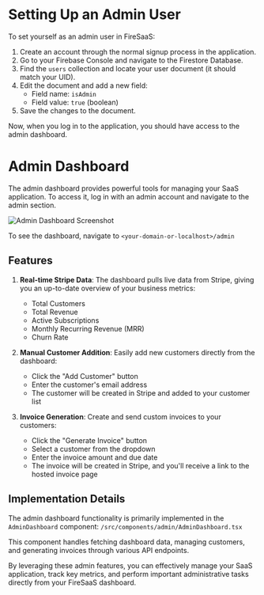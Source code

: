 # Setting Up an Admin User

To set yourself as an admin user in FireSaaS:

1. Create an account through the normal signup process in the application.
2. Go to your Firebase Console and navigate to the Firestore Database.
3. Find the `users` collection and locate your user document (it should match your UID).
4. Edit the document and add a new field:
   - Field name: `isAdmin`
   - Field value: `true` (boolean)
5. Save the changes to the document.

Now, when you log in to the application, you should have access to the admin dashboard.

# Admin Dashboard

The admin dashboard provides powerful tools for managing your SaaS application. To access it, log in with an admin account and navigate to the admin section.

![Admin Dashboard Screenshot](../public/dashboard.png)

To see the dashboard, navigate to `<your-domain-or-localhost>/admin`

## Features

1. **Real-time Stripe Data**:
   The dashboard pulls live data from Stripe, giving you an up-to-date overview of your business metrics:

   - Total Customers
   - Total Revenue
   - Active Subscriptions
   - Monthly Recurring Revenue (MRR)
   - Churn Rate

2. **Manual Customer Addition**:
   Easily add new customers directly from the dashboard:

   - Click the "Add Customer" button
   - Enter the customer's email address
   - The customer will be created in Stripe and added to your customer list

3. **Invoice Generation**:
   Create and send custom invoices to your customers:
   - Click the "Generate Invoice" button
   - Select a customer from the dropdown
   - Enter the invoice amount and due date
   - The invoice will be created in Stripe, and you'll receive a link to the hosted invoice page

## Implementation Details

The admin dashboard functionality is primarily implemented in the `AdminDashboard` component:
`/src/components/admin/AdminDashboard.tsx`

This component handles fetching dashboard data, managing customers, and generating invoices through various API endpoints.

By leveraging these admin features, you can effectively manage your SaaS application, track key metrics, and perform important administrative tasks directly from your FireSaaS dashboard.

